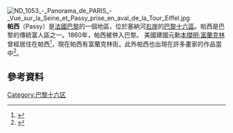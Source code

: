 [[File:ND_1053_-_Panorama_de_PARIS_-_Vue_sur_la_Seine_et_Passy_prise_en_aval_de_la_Tour_Eiffel.jpg|thumb]]
'''帕西'''（Passy）是[[法國|法國]][[巴黎|巴黎]]的一個地區，位於塞納河[[右岸|右岸]]的[[巴黎十六區|巴黎十六區]]。帕西是巴黎的傳統富人區之一。1860年，帕西被併入巴黎。
美國建國元勳[[本傑明·富蘭克林|本傑明·富蘭克林]]曾經居住在帕西<ref name="passy press">{{cite book | url=http://books.google.com/books?id=gT9FAAAAYAAJ&dq=bagatelles+passy&source=gbs_navlinks_s | title=Franklin and His Press at Passy: An Account of the Books, Pamphlets, and Leaflets Printed There, Including the Long Lost 'Bagatelles' | publisher=The Grolier Club | author=Livingston, Luther | year=1914 | location=New York}}</ref>，現在帕西有富蘭克林街。此外帕西也出現在許多畫家的作品當中<ref>{{Cite web |url=http://www.larousse.fr/archives/grande-encyclopedie/page/3910 |title=''Cubisme, 1912", Archives, Grande Encyclopédie Larousse |access-date=2016-02-26 |archive-date=2019-10-31 |archive-url=https://web.archive.org/web/20191031163029/https://www.larousse.fr/archives/grande-encyclopedie/page/3910 }}</ref>。

==參考資料==
{{reflist}}

{{Coord|48|51|25.60|N|2|17|02.89|E|type:landmark|display=title}}

[[Category:巴黎十六区|Category:巴黎十六区]]